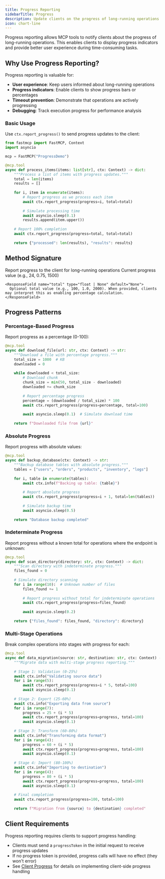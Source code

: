 ---
title: Progress Reporting
sidebarTitle: Progress
description: Update clients on the progress of long-running operations through the MCP context.
icon: chart-line
---


Progress reporting allows MCP tools to notify clients about the progress of long-running operations. This enables clients to display progress indicators and provide better user experience during time-consuming tasks.

## Why Use Progress Reporting?

Progress reporting is valuable for:

- **User experience**: Keep users informed about long-running operations
- **Progress indicators**: Enable clients to show progress bars or percentages
- **Timeout prevention**: Demonstrate that operations are actively progressing
- **Debugging**: Track execution progress for performance analysis

### Basic Usage

Use `ctx.report_progress()` to send progress updates to the client:

```python {14, 21}
from fastmcp import FastMCP, Context
import asyncio

mcp = FastMCP("ProgressDemo")

@mcp.tool
async def process_items(items: list[str], ctx: Context) -> dict:
    """Process a list of items with progress updates."""
    total = len(items)
    results = []
    
    for i, item in enumerate(items):
        # Report progress as we process each item
        await ctx.report_progress(progress=i, total=total)
        
        # Simulate processing time
        await asyncio.sleep(0.1)
        results.append(item.upper())
    
    # Report 100% completion
    await ctx.report_progress(progress=total, total=total)
    
    return {"processed": len(results), "results": results}
```

## Method Signature

<Card icon="code" title="Context Progress Method">
<ResponseField name="ctx.report_progress" type="async method">
  Report progress to the client for long-running operations
  
  <Expandable title="Parameters">
    <ResponseField name="progress" type="float">
      Current progress value (e.g., 24, 0.75, 1500)
    </ResponseField>
    
    <ResponseField name="total" type="float | None" default="None">
      Optional total value (e.g., 100, 1.0, 2000). When provided, clients may interpret this as enabling percentage calculation.
    </ResponseField>
  </Expandable>
</ResponseField>
</Card>

## Progress Patterns

### Percentage-Based Progress

Report progress as a percentage (0-100):

```python {13-14}
@mcp.tool
async def download_file(url: str, ctx: Context) -> str:
    """Download a file with percentage progress."""
    total_size = 1000  # KB
    downloaded = 0
    
    while downloaded < total_size:
        # Download chunk
        chunk_size = min(50, total_size - downloaded)
        downloaded += chunk_size
        
        # Report percentage progress
        percentage = (downloaded / total_size) * 100
        await ctx.report_progress(progress=percentage, total=100)
        
        await asyncio.sleep(0.1)  # Simulate download time
    
    return f"Downloaded file from {url}"
```

### Absolute Progress

Report progress with absolute values:

```python {10}
@mcp.tool
async def backup_database(ctx: Context) -> str:
    """Backup database tables with absolute progress."""
    tables = ["users", "orders", "products", "inventory", "logs"]
    
    for i, table in enumerate(tables):
        await ctx.info(f"Backing up table: {table}")
        
        # Report absolute progress
        await ctx.report_progress(progress=i + 1, total=len(tables))
        
        # Simulate backup time
        await asyncio.sleep(0.5)
    
    return "Database backup completed"
```

### Indeterminate Progress

Report progress without a known total for operations where the endpoint is unknown:

```python {11}
@mcp.tool
async def scan_directory(directory: str, ctx: Context) -> dict:
    """Scan directory with indeterminate progress."""
    files_found = 0
    
    # Simulate directory scanning
    for i in range(10):  # Unknown number of files
        files_found += 1
        
        # Report progress without total for indeterminate operations
        await ctx.report_progress(progress=files_found)
        
        await asyncio.sleep(0.2)
    
    return {"files_found": files_found, "directory": directory}
```

### Multi-Stage Operations

Break complex operations into stages with progress for each:

```python
@mcp.tool
async def data_migration(source: str, destination: str, ctx: Context) -> str:
    """Migrate data with multi-stage progress reporting."""
    
    # Stage 1: Validation (0-25%)
    await ctx.info("Validating source data")
    for i in range(5):
        await ctx.report_progress(progress=i * 5, total=100)
        await asyncio.sleep(0.1)
    
    # Stage 2: Export (25-60%)
    await ctx.info("Exporting data from source")
    for i in range(7):
        progress = 25 + (i * 5)
        await ctx.report_progress(progress=progress, total=100)
        await asyncio.sleep(0.1)
    
    # Stage 3: Transform (60-80%)
    await ctx.info("Transforming data format")
    for i in range(4):
        progress = 60 + (i * 5)
        await ctx.report_progress(progress=progress, total=100)
        await asyncio.sleep(0.1)
    
    # Stage 4: Import (80-100%)
    await ctx.info("Importing to destination")
    for i in range(4):
        progress = 80 + (i * 5)
        await ctx.report_progress(progress=progress, total=100)
        await asyncio.sleep(0.1)
    
    # Final completion
    await ctx.report_progress(progress=100, total=100)
    
    return f"Migration from {source} to {destination} completed"
```


## Client Requirements

Progress reporting requires clients to support progress handling:

- Clients must send a `progressToken` in the initial request to receive progress updates
- If no progress token is provided, progress calls will have no effect (they won't error)
- See [Client Progress](/clients/progress) for details on implementing client-side progress handling
